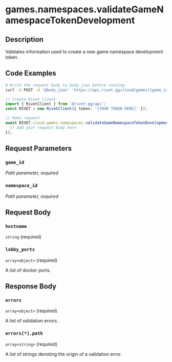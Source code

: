 

# games.namespaces.validateGameNamespaceTokenDevelopment



## Description

Validates information used to create a new game namespace development token.


## Code Examples

<CodeGroup title='Request' tag='POST' label='https://api.rivet.gg/cloud/games/{game_id}/namespaces/{namespace_id}/tokens/development/validate'>

```bash {{ "title": "cURL" }}
# Write the request body to body.json before running
curl -X POST -d '@body.json' 'https://api.rivet.gg/cloud/games/{game_id}/namespaces/{namespace_id}/tokens/development/validate'
```

```ts
// Create Rivet client
import { RivetClient } from '@rivet-gg/api';
const RIVET = new RivetClient({ token: '[YOUR TOKEN HERE]' });

// Make request
await RIVET.cloud.games.namespaces.validateGameNamespaceTokenDevelopment({
  // Add your request body here
});
```

</CodeGroup>


## Request Parameters


### `game_id`

_Path parameter, required_





### `namespace_id`

_Path parameter, required_





## Request Body

### `hostname`

`string` (required)

### `lobby_ports`

`array<object>` (required)

A list of docker ports.




## Response Body

### `errors`

`array<object>` (required)

A list of validation errors.

### `errors[*].path`

`array<string>` (required)

A list of strings denoting the origin of a validation error.



